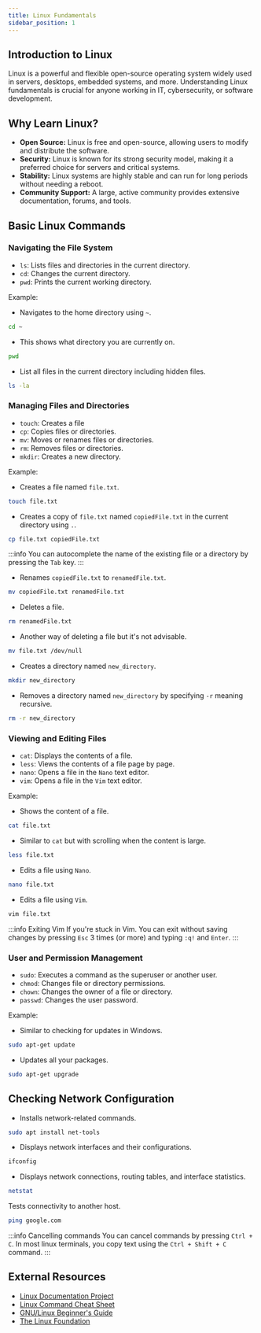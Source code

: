```yaml
---
title: Linux Fundamentals
sidebar_position: 1
---
```


## Introduction to Linux

Linux is a powerful and flexible open-source operating system widely used in servers, desktops, embedded systems, and more. Understanding Linux fundamentals is crucial for anyone working in IT, cybersecurity, or software development.

## Why Learn Linux?

- **Open Source:** Linux is free and open-source, allowing users to modify and distribute the software.
- **Security:** Linux is known for its strong security model, making it a preferred choice for servers and critical systems.
- **Stability:** Linux systems are highly stable and can run for long periods without needing a reboot.
- **Community Support:** A large, active community provides extensive documentation, forums, and tools.

## Basic Linux Commands

### Navigating the File System

- `ls`: Lists files and directories in the current directory.
- `cd`: Changes the current directory.
- `pwd`: Prints the current working directory.

Example:

- Navigates to the home directory using `~`.

```bash
cd ~
```

- This shows what directory you are currently on.

```bash
pwd
```

- List all files in the current directory including hidden files.

```bash
ls -la
```

### Managing Files and Directories

- `touch`: Creates a file
- `cp`: Copies files or directories.
- `mv`: Moves or renames files or directories.
- `rm`: Removes files or directories.
- `mkdir`: Creates a new directory.

Example:

- Creates a file named `file.txt`.

```bash
touch file.txt
```

- Creates a copy of `file.txt` named `copiedFile.txt` in the current directory using `.`.

```bash
cp file.txt copiedFile.txt
```

:::info
You can autocomplete the name of the existing file or a directory by pressing the `Tab` key.
:::

- Renames `copiedFile.txt` to `renamedFile.txt`.

```bash
mv copiedFile.txt renamedFile.txt
```

- Deletes a file.

```bash
rm renamedFile.txt
```

- Another way of deleting a file but it's not advisable.

```bash
mv file.txt /dev/null
```

- Creates a directory named `new_directory`.

```bash
mkdir new_directory
```

- Removes a directory named `new_directory` by specifying `-r` meaning recursive.

```bash
rm -r new_directory
```

### Viewing and Editing Files

- `cat`: Displays the contents of a file.
- `less`: Views the contents of a file page by page.
- `nano`: Opens a file in the `Nano` text editor.
- `vim`: Opens a file in the `Vim` text editor.

Example:

- Shows the content of a file.

```bash
cat file.txt
```

- Similar to `cat` but with scrolling when the content is large.

```bash
less file.txt
```

- Edits a file using `Nano`.

```bash
nano file.txt
```

- Edits a file using `Vim`.

```bash
vim file.txt
```

:::info Exiting Vim
If you're stuck in Vim. You can exit without saving changes by pressing `Esc` 3 times (or more) and typing `:q!` and `Enter`.
:::

### User and Permission Management

- `sudo`: Executes a command as the superuser or another user.
- `chmod`: Changes file or directory permissions.
- `chown`: Changes the owner of a file or directory.
- `passwd`: Changes the user password.

Example:

- Similar to checking for updates in Windows.

```bash
sudo apt-get update
```

- Updates all your packages.

```bash
sudo apt-get upgrade
```

## Checking Network Configuration

- Installs network-related commands.

```bash
sudo apt install net-tools
```

- Displays network interfaces and their configurations.

```bash
ifconfig
```

- Displays network connections, routing tables, and interface statistics.

```bash
netstat
```

Tests connectivity to another host.

```bash
ping google.com
```

:::info Cancelling commands
You can cancel commands by pressing `Ctrl + C`. In most linux terminals, you copy text using the `Ctrl + Shift + C` command.
:::

## External Resources

- [Linux Documentation Project](http://www.tldp.org/)
- [Linux Command Cheat Sheet](https://www.linuxtrainingacademy.com/linux-commands-cheat-sheet/)
- [GNU/Linux Beginner's Guide](https://www.gnu.org/gnu/linux-and-gnu.html)
- [The Linux Foundation](https://www.linuxfoundation.org/)
